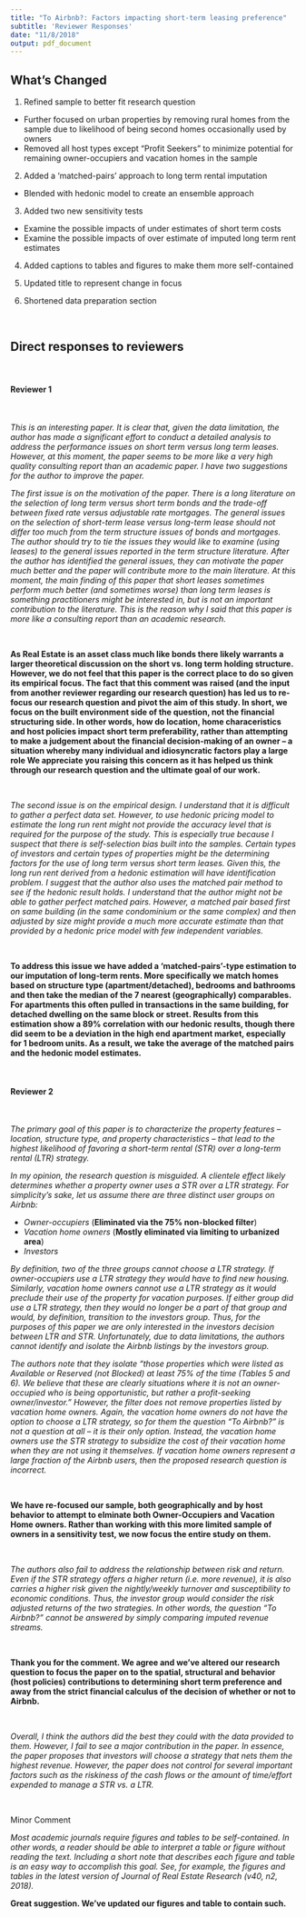 ```yaml
---
title: "To Airbnb?: Factors impacting short-term leasing preference"
subtitle: 'Reviewer Responses'
date: "11/8/2018"
output: pdf_document
---
```


## What's Changed

1. Refined sample to better fit research question
* Further focused on urban properties by removing rural homes from the sample due to likelihood of being second homes occasionally used by owners
* Removed all host types except "Profit Seekers" to minimize potential for remaining owner-occupiers and vacation homes in the sample

2. Added a 'matched-pairs' approach to long term rental imputation
* Blended with hedonic model to create an ensemble approach

3. Added two new sensitivity tests
* Examine the possible impacts of under estimates of short term costs
* Examine the possible impacts of over estimate of imputed long term rent estimates

4. Added captions to tables and figures to make them more self-contained

5. Updated title to represent change in focus

6. Shortened data preparation section

&nbsp;
&nbsp;
&nbsp;

## Direct responses to reviewers

&nbsp;
&nbsp;

#### Reviewer 1

&nbsp;

*This is an interesting paper. It is clear that, given the data limitation, the author has made a significant effort to conduct a detailed analysis to address the performance issues on short term versus long term leases. However, at this moment, the paper seems to be more like a very high quality consulting report than an academic paper. I have two suggestions for the author to improve the paper.*

*The first issue is on the motivation of the paper. There is a long literature on the selection of long term versus short term bonds and the trade-off between fixed rate versus adjustable rate mortgages. The general issues on the selection of short-term lease versus long-term lease should not differ too much from the term structure issues of bonds and mortgages. The author should try to tie the issues they would like to examine (using leases) to the general issues reported in the term structure literature. After the author has identified the general issues, they can motivate the paper much better and the paper will contribute more to the main literature. At this moment, the main finding of this paper that short leases sometimes perform much better (and sometimes worse) than long term leases is something practitioners might be interested in, but is not an important contribution to the literature. This is the reason why I said that this paper is more like a consulting report than an academic research.*

&nbsp;

**As Real Estate is an asset class much like bonds there likely warrants a larger theoretical discussion on the short vs. long term holding structure.  However, we do not feel that this paper is the correct place to do so given its empirical focus.  The fact that this comment was raised (and the input from another reviewer regarding our research question) has led us to re-focus our research question and pivot the aim of this study.  In short, we focus on the built environment side of the question, not the financial structuring side.  In other words, how do location, home characeristics and host policies impact short term preferability, rather than attempting to make a judgement about the financial decision-making of an owner -- a situation whereby many individual and idiosyncratic factors play a large role  We appreciate you raising this concern as it has helped us think through our research question and the ultimate goal of our work.**

&nbsp;

*The second issue is on the empirical design. I understand that it is difficult to gather a perfect data set. However, to use hedonic pricing model to estimate the long run rent might not provide the accuracy level that is required for the purpose of the study. This is especially true because I suspect that there is self-selection bias built into the samples.  Certain types of investors and certain types of properties might be the determining factors for the use of long term versus short term leases. Given this, the long run rent derived from a hedonic estimation will have identification problem. I suggest that the author also uses the matched pair method to see if the hedonic result holds. I understand that the author might not be able to gather perfect matched pairs. However, a matched pair based first on same building (in the same condominium or the same complex) and then adjusted by size might provide a much more accurate estimate than that provided by a hedonic price model with few independent variables.*

&nbsp;

**To address this issue we have added a 'matched-pairs'-type estimation to our imputation of long-term rents.  More specifically we match homes based on structure type (apartment/detached), bedrooms and bathrooms and then take the median of the 7 nearest (geographically) comparables. For apartments this often pulled in transactions in the same building, for detached dwelling on the same block or street. Results from this estimation show a 89% correlation with our hedonic results, though there did seem to be a deviation in the high end apartment market, especially for 1 bedroom units.  As a result, we take the average of the matched pairs and the hedonic model estimates.**

&nbsp;


#### Reviewer 2

&nbsp;

*The primary goal of this paper is to characterize the property features – location, structure type, and property characteristics – that lead to the highest likelihood of favoring a short-term rental (STR) over a long-term rental (LTR) strategy.*
 
*In my opinion, the research question is misguided. A clientele effect likely determines whether a property owner uses a STR over a LTR strategy. For simplicity’s sake, let us assume there are three distinct user groups on Airbnb:*

* *Owner-occupiers*  (**Eliminated via the 75% non-blocked filter**)
* *Vacation home owners*  (**Mostly eliminated via limiting to urbanized area**)
* *Investors*

*By definition, two of the three groups cannot choose a LTR strategy. If owner-occupiers use a LTR strategy they would have to find new housing. Similarly, vacation home owners cannot use a LTR strategy as it would preclude their use of the property for vacation purposes. If either group did use a LTR strategy, then they would no longer be a part of that group and would, by definition, transition to the investors group. Thus, for the purposes of this paper we are only interested in the investors decision between LTR and STR. Unfortunately, due to data limitations, the authors cannot identify and isolate the Airbnb listings by the investors group.*

*The authors note that they isolate “those properties which were listed as Available or Reserved (not Blocked) at least 75% of the time (Tables 5 and 6). We believe that these are clearly situations where it is not an owner-occupied who is being opportunistic, but rather a profit-seeking owner/investor.” However, the filter does not remove properties listed by vacation home owners. Again, the vacation home owners do not have the option to choose a LTR strategy, so for them the question “To Airbnb?” is not a question at all – it is their only option. Instead, the vacation home owners use the STR strategy to subsidize the cost of their vacation home when they are not using it themselves. If vacation home owners represent a large fraction of the Airbnb users, then the proposed research question is incorrect.*

&nbsp;

**We have re-focused our sample, both geographically and by host behavior to attempt to elminate both Owner-Occupiers and Vacation Home owners.  Rather than working with this more limited sample of owners in a sensitivity test, we now focus the entire study on them.**

&nbsp;

*The authors also fail to address the relationship between risk and return. Even if the STR strategy offers a higher return (i.e. more revenue), it is also carries a higher risk given the nightly/weekly turnover and susceptibility to economic conditions. Thus, the investor group would consider the risk adjusted returns of the two strategies. In other words, the question “To Airbnb?” cannot be answered by simply comparing imputed revenue streams.*

&nbsp;

**Thank you for the comment. We agree and we've altered our research question to focus the paper on to the spatial, structural and behavior (host policies) contributions to determining short term preference and away from the strict financial calculus of the decision of whether or not to Airbnb.**

&nbsp;

*Overall, I think the authors did the best they could with the data provided to them. However, I fail to see a major contribution in the paper. In essence, the paper proposes that investors will choose a strategy that nets them the highest revenue. However, the paper does not control for several important factors such as the riskiness of the cash flows or the amount of time/effort expended to manage a STR vs. a LTR.*

&nbsp;

Minor Comment

*Most academic journals require figures and tables to be self-contained. In other words, a reader should be able to interpret a table or figure without reading the text. Including a short note that describes each figure and table is an easy way to accomplish this goal. See, for example, the figures and tables in the latest version of Journal of Real Estate Research (v40, n2, 2018).*

**Great suggestion.  We've updated our figures and table to contain such.**